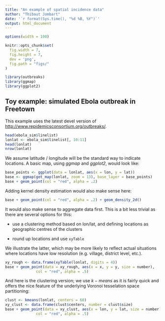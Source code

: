 ```yaml
---
title: "An example of spatial incidence data"
author: "Thibaut Jombart"
date: '`r format(Sys.time(), "%d %B, %Y")`'
output: html_document
---
```




```r
options(width = 100)

knitr::opts_chunk$set(
  fig.width = 7, 
  fig.height = 7,
  dev = 'png',
  fig.path = "figs/"
)
```




```r

library(outbreaks)
library(ggmap)
library(ggplot2)

```


## Toy example: simulated Ebola outbreak in Freetown

This example uses the latest devel version of [http://www.repidemicsconsortium.org/outbreaks/](*outbreaks*). 

```r

head(ebola_sim$linelist)
lonlat <- ebola_sim$linelist[, 10:11]
head(lonlat)
nrow(lonlat)

```

We assume latitude / longitude will be the standard way to indicate locations. A
basic map, using *ggmap* and *ggplot2*, would look like:

```r

base_points <- ggplot(data = lonlat, aes(x = lon, y = lat))
base <- ggmap(get_map(lonlat, zoom = 13), base_layer = base_points)
base + geom_point(col = "red", alpha = .2)

```

Adding kernel density estimation would also make sense here:
```r

base + geom_point(col = "red", alpha = .2) + geom_density_2d()

```

It would also make sense to aggregate data first. This is a bit less trivial as
there are several options for this:

- use a clustering method based on lon/lat, and defining locations as geographic
  centres of the clusters

- round up locations and use `xyTable`

We illustrate the latter, which may be more likely to reflect actual situations
where locations have low resolution (e.g. village, district level, etc.).

```r

xy_rough <- data.frame(xyTable(lonlat, digits = 4))
base + geom_point(data = xy_rough, aes(x = x, y = y, size = number),
       		  col = "red", alpha = .5)

```

And here is the clustering version; we use $k-means$ as it is fairly quick and
offers the nice feature of the underlying Voronoi tesselation space
partitioning:

```r

clust <- kmeans(lonlat, centers = 60)
xy_clust <- data.frame(clust$centers, number = clust$size)
base + geom_point(data = xy_clust, aes(x = lon, y = lat, size = number),
       		  col = "red", alpha = .5)

```